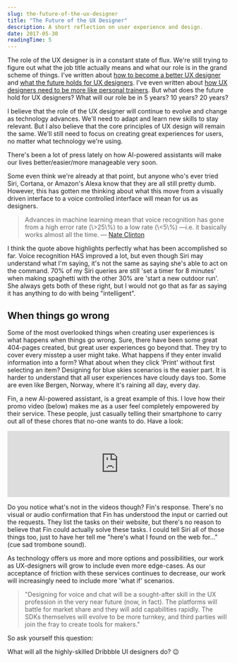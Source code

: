 ```yaml
---
slug: the-future-of-the-ux-designer
title: "The Future of the UX Designer"
description: A short reflection on user experience and design.
date: 2017-05-30
readingTime: 5
---
```


The role of the UX designer is in a constant state of flux. We're still trying to figure out what the job title actually means and what our role is in the grand scheme of things. I've written about <a href="/better-uxdesigner/">how to become a better UX designer</a> and <a href="/future-ux-designer/">what the future holds for UX designers</a>. I've even written about <a href="/ux-designer-personal-trainer/">how UX designers need to be more like personal trainers</a>. But what does the future hold for UX designers? What will our role be in 5 years? 10 years? 20 years?

I believe that the role of the UX designer will continue to evolve and change as technology advances. We'll need to adapt and learn new skills to stay relevant. But I also believe that the core principles of UX design will remain the same. We'll still need to focus on creating great experiences for users, no matter what technology we're using.

There's been a lot of press lately on how AI-powered assistants will make our lives better/easier/more manageable very soon.

Some even think we're already at that point, but anyone who's ever tried Siri, Cortana, or Amazon's Alexa know that they are all still pretty dumb. However, this has gotten me thinking about what this move from a visually driven interface to a voice controlled interface will mean for us as designers.

<blockquote>
Advances in machine learning mean that voice recognition has gone from a high error rate (\>25\%) to a low rate (\<5\%) —i.e. it basically works almost all the time.
— <a href="https://www.cooper.com/journal/2017/3/this-is-the-year-of-voice-ui?utm_source=feedburner&utm_medium=feed&utm_campaign=Feed%3A+cooper-journal+%28Cooper+Journal%29?">Nate Clinton</a>
</blockquote>

I think the quote above highlights perfectly what has been accomplished so far. Voice recognition HAS improved a lot, but even though Siri may understand what I'm saying, it's not the same as saying she's able to act on the command. 70% of my Siri queries are still 'set a timer for 8 minutes' when making spaghetti with the other 30% are 'start a new outdoor run'. She always gets both of these right, but I would not go that as far as saying it has anything to do with being "intelligent".

## When things go wrong

Some of the most overlooked things when creating user experiences is what happens when things go wrong. Sure, there have been some great 404-pages created, but great user experiences go beyond that. They try to cover every misstep a user might take. What happens if they enter invalid information into a form? What about when they click 'Print' without first selecting an item? Designing for blue skies scenarios is the easier part. It is harder to understand that all user experiences have cloudy days too. Some are even like Bergen, Norway, where it's raining all day, every day.

Fin, a new AI-powered assistant, is a great example of this. I love how their promo video (below) makes me as a user feel completely empowered by their service. These people, just casually telling their smartphone to carry out all of these chores that no-one wants to do. Have a look:

<iframe class="youtube" width="100%" src="https://www.youtube.com/embed/qLUAtu3a0ds?rel=0" frameborder="0" allowfullscreen></iframe>

Do you notice what's not in the videos though? Fin's response. There's no visual or audio confirmation that Fin has understood the input or carried out the requests. They list the tasks on their website, but there's no reason to believe that Fin could actually solve these tasks. I could tell Siri all of those things too, just to have her tell me "here's what I found on the web for..." (cue sad trombone sound).

As technology offers us more and more options and possibilities, our work as UX-designers will grow to include even more edge-cases. As our acceptance of friction with these services continues to decrease, our work will increasingly need to include more 'what if' scenarios.

> "Designing for voice and chat will be a sought-after skill in the UX profession in the very near future (now, in fact). The platforms will battle for market share and they will add capabilities rapidly. The SDKs themselves will evolve to be more turnkey, and third parties will join the fray to create tools for makers."

So ask yourself this question:

What will all the highly-skilled Dribbble UI designers do? 😉